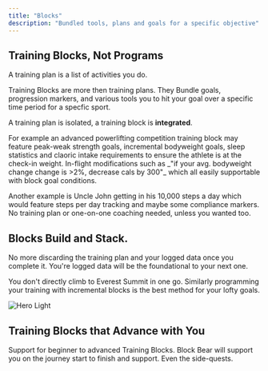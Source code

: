 ```yaml
---
title: "Blocks"
description: "Bundled tools, plans and goals for a specific objective"
---
```


## Training Blocks, Not Programs

A training plan is a list of activities you do.

Training Blocks are more then training plans. They Bundle goals, progression markers, and various tools you to hit your goal over a specific time period for a specfic sport.

A training plan is isolated, a training block is **integrated**.

<Tip>
  For example an advanced powerlifting competition training block may feature
  peak-weak strength goals, incremental bodyweight goals, sleep statistics and
  claoric intake requirements to ensure the athlete is at the check-in weight. In-flight modifications such as _"if your avg. bodyweight change change is >2%, decrease cals by 300"_ which all easily supportable with block goal conditions.

Another example is Uncle John getting in his 10,000 steps a day which would feature
steps per day tracking and maybe some compliance markers. No training plan or one-on-one
coaching needed, unless you wanted too.

</Tip>

## Blocks Build and Stack.

No more discarding the training plan and your logged data once you complete it. You're logged data will be the foundational to your next one.

You don't directly climb to Everest Summit in one go. Similarly programming your training with incremental blocks is the best method for your lofty goals.

<Frame>
  <img className="block" src="/images/bears/everest-bears.png" alt="Hero Light" />

</Frame>

## Training Blocks that Advance with You

Support for beginner to advanced Training Blocks. Block Bear will support you on the journey start to finish and support. Even the side-quests.
